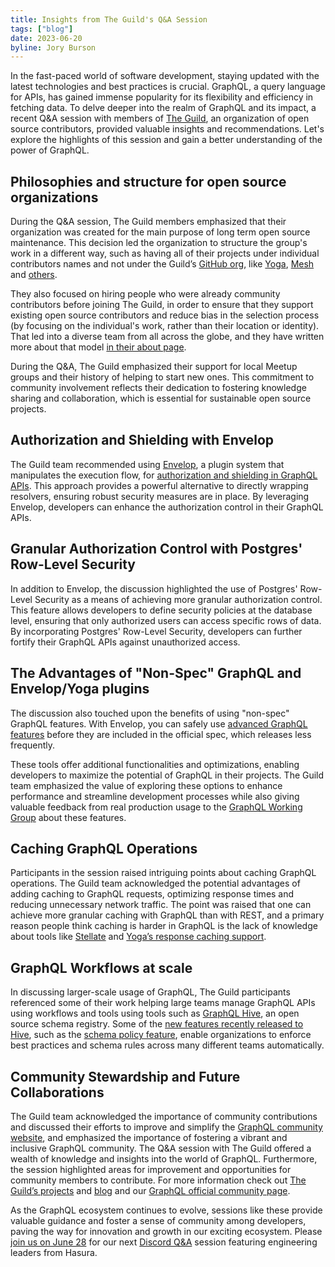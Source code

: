 ```yaml
---
title: Insights from The Guild's Q&A Session
tags: ["blog"]
date: 2023-06-20
byline: Jory Burson
---
```


In the fast-paced world of software development, staying updated with the latest technologies and best practices is crucial. GraphQL, a query language for APIs, has gained immense popularity for its flexibility and efficiency in fetching data. To delve deeper into the realm of GraphQL and its impact, a recent Q&A session with members of [The Guild](https://the-guild.dev/), an organization of open source contributors, provided valuable insights and recommendations. Let's explore the highlights of this session and gain a better understanding of the power of GraphQL.

## Philosophies and structure for open source organizations

During the Q&A session, The Guild members emphasized that their organization was created for the main purpose of long term open source maintenance. This decision led the organization to structure the group's work in a different way, such as having all of their projects under individual contributors names and not under the Guild’s [GitHub org](https://github.com/the-guild-org/), like [Yoga](https://github.com/dotansimha/graphql-yoga), [Mesh](https://github.com/Urigo/graphql-mesh) and [others](https://the-guild.dev/#platform).

They also focused on hiring people who were already community contributors before joining The Guild, in order to ensure that they support existing open source contributors and reduce bias in the selection process (by focusing on the individual's work, rather than their location or identity). That led into a diverse team from all across the globe, and they have written more about that model [in their about page](https://the-guild.dev/about-us).

During the Q&A, The Guild emphasized their support for local Meetup groups and their history of helping to start new ones. This commitment to community involvement reflects their dedication to fostering knowledge sharing and collaboration, which is essential for sustainable open source projects.

## Authorization and Shielding with Envelop

The Guild team recommended using [Envelop](https://the-guild.dev/blog/introducing-envelop), a plugin system that manipulates the execution flow, for [authorization and shielding in GraphQL APIs](https://the-guild.dev/blog/graphql-authentication-with-envelop-and-auth0). This approach provides a powerful alternative to directly wrapping resolvers, ensuring robust security measures are in place. By leveraging Envelop, developers can enhance the authorization control in their GraphQL APIs.

## Granular Authorization Control with Postgres' Row-Level Security

In addition to Envelop, the discussion highlighted the use of Postgres' Row-Level Security as a means of achieving more granular authorization control. This feature allows developers to define security policies at the database level, ensuring that only authorized users can access specific rows of data. By incorporating Postgres' Row-Level Security, developers can further fortify their GraphQL APIs against unauthorized access.

## The Advantages of "Non-Spec" GraphQL and Envelop/Yoga plugins

The discussion also touched upon the benefits of using "non-spec" GraphQL features. With Envelop, you can safely use [advanced GraphQL features](https://the-guild.dev/graphql/envelop/v3/guides/using-graphql-features-from-the-future) before they are included in the official spec, which releases less frequently.

These tools offer additional functionalities and optimizations, enabling developers to maximize the potential of GraphQL in their projects. The Guild team emphasized the value of exploring these options to enhance performance and streamline development processes while also giving valuable feedback from real production usage to the [GraphQL Working Group](https://graphql.org/community/developers/#the-graphql-working-group) about these features.

## Caching GraphQL Operations

Participants in the session raised intriguing points about caching GraphQL operations. The Guild team acknowledged the potential advantages of adding caching to GraphQL requests, optimizing response times and reducing unnecessary network traffic. The point was raised that one can achieve more granular caching with GraphQL than with REST, and a primary reason people think caching is harder in GraphQL is the lack of knowledge about tools like [Stellate](https://stellate.co) and [Yoga’s response caching support](https://the-guild.dev/graphql/yoga-server/docs/features/response-caching).

## GraphQL Workflows at scale

In discussing larger-scale usage of GraphQL, The Guild participants referenced some of their work helping large teams manage GraphQL APIs using workflows and tools using tools such as [GraphQL Hive](https://the-guild.dev/graphql/hive), an open source schema registry. Some of the [new features recently released to Hive](https://the-guild.dev/blog/tag/graphql-hive), such as the [schema policy feature](https://the-guild.dev/blog/hive-introducing-schema-policy), enable organizations to enforce best practices and schema rules across many different teams automatically.

## Community Stewardship and Future Collaborations

The Guild team acknowledged the importance of community contributions and discussed their efforts to improve and simplify the [GraphQL community website](/), and emphasized the importance of fostering a vibrant and inclusive GraphQL community. The Q&A session with The Guild offered a wealth of knowledge and insights into the world of GraphQL. Furthermore, the session highlighted areas for improvement and opportunities for community members to contribute. For more information check out [The Guild’s projects](https://the-guild.dev/#platform) and [blog](https://the-guild.dev/blog) and our [GraphQL official community page](https://graphql.org/community).

As the GraphQL ecosystem continues to evolve, sessions like these provide valuable guidance and foster a sense of community among developers, paving the way for innovation and growth in our exciting ecosystem. Please [join us on June 28](https://calendar.google.com/calendar/event?action=TEMPLATE&tmeid=N25ycGVoaXViOHZxdXFzN3Y5dWNiaGY2OGsgbGludXhmb3VuZGF0aW9uLm9yZ19pazc5dDl1dWoycDMyaTNyMjAzZGd2NW1vOEBn&tmsrc=linuxfoundation.org_ik79t9uuj2p32i3r203dgv5mo8%40group.calendar.google.com) for our next [Discord Q&A](http://discord.graphql.org) session featuring engineering leaders from Hasura.
